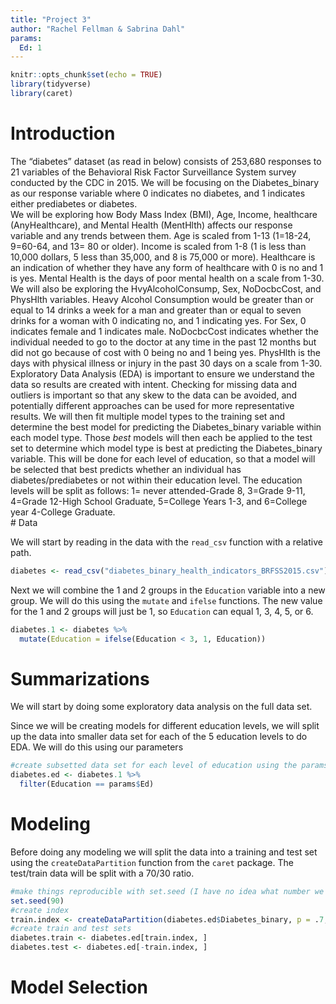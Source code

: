 ```yaml
---
title: "Project 3"
author: "Rachel Fellman & Sabrina Dahl"
params: 
  Ed: 1
---
```


```r
knitr::opts_chunk$set(echo = TRUE)
library(tidyverse)
library(caret)
```

# Introduction
The "diabetes" dataset (as read in below) consists of 253,680 responses to 21 variables of the Behavioral Risk Factor Surveillance System survey conducted by the CDC in 2015. We will be focusing on the Diabetes_binary as our response variable where 0 indicates no diabetes, and 1 indicates either prediabetes or diabetes.  
We will be exploring how Body Mass Index (BMI), Age, Income, healthcare (AnyHealthcare), and Mental Health (MentHlth) affects our response variable and any trends between them. Age is scaled from 1-13 (1=18-24, 9=60-64, and 13= 80 or older). Income is scaled from 1-8 (1 is less than 10,000 dollars, 5 less than 35,000, and 8 is 75,000 or more). Healthcare is an indication of whether they have any form of healthcare with 0 is no and 1 is yes. Mental Health is the days of poor mental health on a scale from 1-30.  
We will also be exploring the HvyAlcoholConsump, Sex, NoDocbcCost, and PhysHlth variables. Heavy Alcohol Consumption would be greater than or equal to 14 drinks a week for a man and greater than or equal to seven drinks for a woman with 0 indicating no, and 1 indicating yes. For Sex, 0 indicates female and 1 indicates male. NoDocbcCost indicates whether the individual needed to go to the doctor at any time in the past 12 months but did not go because of cost with 0 being no and 1 being yes. PhysHlth is the days with physical illness or injury in the past 30 days on a scale from 1-30.  
Exploratory Data Analysis (EDA) is important to ensure we understand the data so results are created with intent. Checking for missing data and outliers is important so that any skew to the data can be avoided, and potentially different approaches can be used for more representative results. We will then fit multiple model types to the training set and determine the best model for predicting the Diabetes_binary variable within each model type. Those *best* models will then each be applied to the test set to determine which model type is best at predicting the Diabetes_binary variable. This will be done for each level of education, so that a model will be selected that best predicts whether an individual has diabetes/prediabetes or not within their education level. The education levels will be split as follows: 1= never attended-Grade 8, 3=Grade 9-11, 4=Grade 12-High School Graduate, 5=College Years 1-3, and 6=College year 4-College Graduate.  
# Data

We will start by reading in the data with the `read_csv` function with a relative path. 

```r
diabetes <- read_csv("diabetes_binary_health_indicators_BRFSS2015.csv")
```

Next we will combine the 1 and 2 groups in the `Education` variable into a new group. We will do this using the `mutate` and `ifelse` functions. The new value for the 1 and 2 groups will just be 1, so `Education` can equal 1, 3, 4, 5, or 6.

```r
diabetes.1 <- diabetes %>% 
  mutate(Education = ifelse(Education < 3, 1, Education))
```

# Summarizations

We will start by doing some exploratory data analysis on the full data set. 

Since we will be creating models for different education levels, we will split up the data into smaller data set for each of the 5 education levels to do EDA. We will do this using our parameters
```r
#create subsetted data set for each level of education using the params.
diabetes.ed <- diabetes.1 %>% 
  filter(Education == params$Ed)
```

# Modeling

Before doing any modeling we will split the data into a training and test set using the `createDataPartition` function from the `caret` package. The test/train data will be split with a 70/30 ratio.

```r
#make things reproducible with set.seed (I have no idea what number we are supposed to put here because I don't really know what this function does)
set.seed(90)
#create index
train.index <- createDataPartition(diabetes.ed$Diabetes_binary, p = .7, list = FALSE)
#create train and test sets
diabetes.train <- diabetes.ed[train.index, ]
diabetes.test <- diabetes.ed[-train.index, ]
```


# Model Selection
